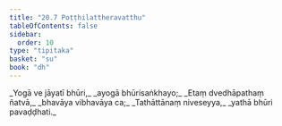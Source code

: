 ```yaml
---
title: "20.7 Poṭṭhilattheravatthu"
tableOfContents: false
sidebar:
  order: 10
type: "tipitaka"
basket: "su"
book: "dh"
---
```



<DynamicBreadcrumb />

<Division number="282" book="dh">

<Paragraph number="304" type="verses" book="dh">
_Yogā ve jāyatī bhūri,_  
_ayogā bhūrisaṅkhayo;_  
_Etaṃ dvedhāpathaṃ ñatvā,_  
_bhavāya vibhavāya ca;_  
_Tathāttānaṃ niveseyya,_  
_yathā bhūri pavaḍḍhati._
</Paragraph>
</Division>